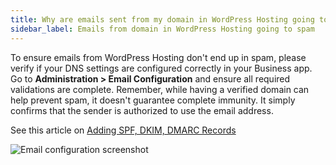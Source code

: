 ```yaml
---
title: Why are emails sent from my domain in WordPress Hosting going to spam?
sidebar_label: Emails from domain in WordPress Hosting going to spam
---
```


To ensure emails from WordPress Hosting don't end up in spam, please verify if your DNS settings are configured correctly in your Business app. Go to **Administration > Email Configuration** and ensure all required validations are complete. Remember, while having a verified domain can help prevent spam, it doesn't guarantee complete immunity. It simply confirms that the sender is authorized to use the email address.

See this article on [Adding SPF, DKIM, DMARC Records](/vendasta-products/vendasta-products-website/vendasta-products-website-general/adding-spf-dkim-dmarc-records)

![Email configuration screenshot](./img/vendasta-products/vendasta-products-website/vendasta-products-website-general/27829768367639.png)